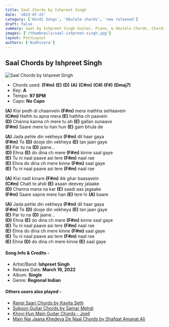 ```yaml
---
title: Saal Chords by Ishpreet Singh
date: '2023-07-23'
category: ['Hindi Songs', 'Ukulele chords', 'new released']
draft: false
summary: Saal by Ishpreet Singh Guitar, Piano, & Ukulele Chords, Chords used - (F#m) (E) (D) (A) (C#m) (C#) (F#) (Dmaj7), Capo - No Capo, Key - A
images: ['/thumbnails/saal-ishpreet-singh.jpg']
layout: PostLayout
authors: ['Nidhivora']
---
```


## Saal Chords by Ishpreet Singh

![Saal Chords by Ishpreet Singh](/thumbnails/saal-ishpreet-singh.jpg)

- Chords used: **(F#m)** **(E)** **(D)** **(A)** **(C#m)** **(C#)** **(F#)** **(Dmaj7)**
- Key: **A**
- Tempo: **97 BPM**
- Capo: **No Capo**

**(A)** Kisi pedh di chaanvein **(F#m)** mera mathha sehlaavein \
**(C#m)** Hathh tu apna mera **(E)** hathha ch paavein \
**(D)** Channa kanna ch mere tu ah **(E)** gallan sunaave \
**(F#m)** Saare mere tu han hun **(E)** gam bhula de

**(A)** Jada pehle din vekheya **(F#m)** dil haar gaya \
**(F#m)** Te **(D)** dooje din vekheya **(E)** tan jaan gaye \
**(E)** Par tu na **(D)** jaane... \
**(D)** Ehna **(E)** do dina ch mere **(F#m)** kinne saal gaye \
**(E)** Tu ni naal paave asi tere **(F#m)** naal rae \
**(E)** Ehna do dina ch mere kinne **(F#m)** saal gaye \
**(E)** Tu ni naal paave asi tere **(F#m)** naal rae

**(A)** Kisi nadi kinare **(F#m)** ikk ghar baasavein \
**(C#m)** Chatt te ahdi **(E)** asaan deevey jalaake \
**(D)** Channa mana na kar **(E)** saadi aas jagaake \
**(F#m)** Saare sapne mere han **(E)** tere hi **(A)** baare

**(A)** Jada pehle din vekheya **(F#m)** dil haar gaya \
**(F#m)** Te **(D)** dooje din vekheya **(E)** tan jaan gaye \
**(E)** Par tu na **(D)** jaane... \
**(D)** Ehna **(E)** do dina ch mere **(F#m)** kinne saal gaye \
**(E)** Tu ni naal paave asi tere **(F#m)** naal rae \
**(E)** Ehna do dina ch mere kinne **(F#m)** saal gaye \
**(E)** Tu ni naal paave asi tere **(F#m)** naal rae \
**(E)** Ehna **(D)** do dina ch mere kinne **(E)** saal gaye

#### Song Info & Credits -

- Artist/Band: **Ishpreet Singh**
- Release Date: **March 19, 2022**
- Album: **Single**
- Genre: **Regional Indian**

#### Others users also played -

- [Rangi Saari Chords by Kavita Seth](https://www.chordsco.com/chords/rangi-saari-chords-by-kavita-seth)
- [Sukoon Guitar Chords by Samar Mehdi](https://www.chordsco.com/chords/sukoon-chords-by-samar-mehdi)
- [Khoyi Hun Main Guitar Chords - Joell](https://www.chordsco.com/chords/khoyi-hun-main-guitar-chords-joell)
- [Main Nai Jaana Khedeya De Naal Chords by Shafqat Amanat Ali](https://www.chordsco.com/chords/main-nai-jaana-khedeya-de-naal-chords-by-shafqat-amanat-ali)
